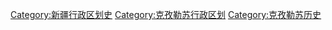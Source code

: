 [[Category:新疆行政区划史|Category:新疆行政区划史]]
[[Category:克孜勒苏行政区划|Category:克孜勒苏行政区划]]
[[Category:克孜勒苏历史|Category:克孜勒苏历史]]